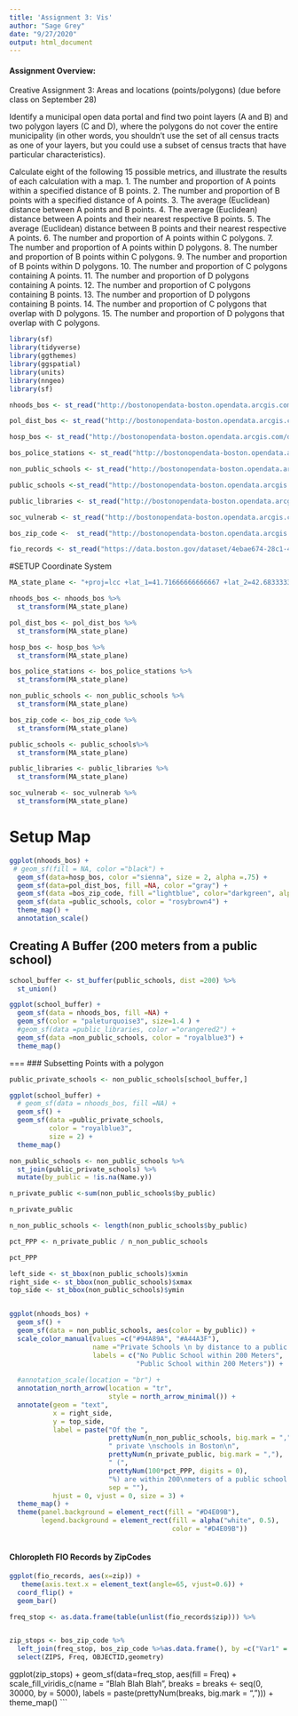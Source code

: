 ```yaml
---
title: 'Assignment 3: Vis'
author: "Sage Grey"
date: "9/27/2020"
output: html_document
---
```


#### **Assignment Overview:**
Creative Assignment 3: Areas and locations (points/polygons) (due before class on September 28)

Identify a municipal open data portal and find two point layers (A and B) and two polygon layers (C and
D), where the polygons do not cover the entire municipality (in other words, you shouldn’t use the set of all
census tracts as one of your layers, but you could use a subset of census tracts that have particular
characteristics). 

Calculate eight of the following 15 possible metrics, and illustrate the results of each calculation with a
map.
1. The number and proportion of A points within a specified distance of B points.
2. The number and proportion of B points with a specified distance of A points.
3. The average (Euclidean) distance between A points and B points.
4. The average (Euclidean) distance between A points and their nearest respective B points.
5. The average (Euclidean) distance between B points and their nearest respective A points.
6. The number and proportion of A points within C polygons.
7. The number and proportion of A points within D polygons.
8. The number and proportion of B points within C polygons.
9. The number and proportion of B points within D polygons.
10. The number and proportion of C polygons containing A points.
11. The number and proportion of D polygons containing A points.
12. The number and proportion of C polygons containing B points.
13. The number and proportion of D polygons containing B points.
14. The number and proportion of C polygons that overlap with D polygons.
15. The number and proportion of D polygons that overlap with C polygons.


```r
library(sf)
library(tidyverse)
library(ggthemes)
library(ggspatial)
library(units)
library(nngeo)
library(sf)
```

```r
nhoods_bos <- st_read("http://bostonopendata-boston.opendata.arcgis.com/datasets/3525b0ee6e6b427f9aab5d0a1d0a1a28_0.kml?outSR=%7B%22latestWkid%22%3A2249%2C%22wkid%22%3A102686%7D", quiet = TRUE )

pol_dist_bos <- st_read("http://bostonopendata-boston.opendata.arcgis.com/datasets/9a3a8c427add450eaf45a470245680fc_5.kml?outSR=%7B%22latestWkid%22%3A2249%2C%22wkid%22%3A102686%7D",quiet =TRUE)

hosp_bos <- st_read("http://bostonopendata-boston.opendata.arcgis.com/datasets/8f1e5741a4ee4c0f82925d17aab3c002_2.kml?outSR=%7B%22latestWkid%22%3A2249%2C%22wkid%22%3A102686%7D", quiet =TRUE)

bos_police_stations <- st_read("http://bostonopendata-boston.opendata.arcgis.com/datasets/e5a0066d38ac4e2abbc7918197a4f6af_6.kml?outSR=%7B%22latestWkid%22%3A2249%2C%22wkid%22%3A102686%7D")

non_public_schools <- st_read("http://bostonopendata-boston.opendata.arcgis.com/datasets/0046426a3e4340a6b025ad52b41be70a_1.kml?outSR=%7B%22latestWkid%22%3A2249%2C%22wkid%22%3A102686%7D")

public_schools <-st_read("http://bostonopendata-boston.opendata.arcgis.com/datasets/1d9509a8b2fd485d9ad471ba2fdb1f90_0.kml?outSR=%7B%22latestWkid%22%3A2249%2C%22wkid%22%3A102686%7D")

public_libraries <- st_read("http://bostonopendata-boston.opendata.arcgis.com/datasets/cb00f9248aa6404ab741071ca3806c0e_6.kml?outSR=%7B%22latestWkid%22%3A2249%2C%22wkid%22%3A102686%7D")

soc_vulnerab <- st_read("http://bostonopendata-boston.opendata.arcgis.com/datasets/34f2c48b670d4b43a617b1540f20efe3_0.kml?outSR=%7B%22latestWkid%22%3A3857%2C%22wkid%22%3A102100%7D")

bos_zip_code <-  st_read("http://bostonopendata-boston.opendata.arcgis.com/datasets/53ea466a189b4f43b3dfb7b38fa7f3b6_1.geojson?outSR={%22latestWkid%22:2249,%22wkid%22:102686}")

fio_records <- st_read("https://data.boston.gov/dataset/4ebae674-28c1-4b9b-adc3-c04c99234a68/resource/03f33240-47c1-46f2-87ae-bcdabec092ad/download/mark43_fieldcontacts_for_public_20192.csv")
```


#SETUP Coordinate System
```r
MA_state_plane <- "+proj=lcc +lat_1=41.71666666666667 +lat_2=42.68333333333333 +lat_0=41 +lon_0=-71.5 +x_0=200000 +y_0=750000 +ellps=GRS80 +units=m +no_defs"

nhoods_bos <- nhoods_bos %>%
  st_transform(MA_state_plane)

pol_dist_bos <- pol_dist_bos %>%
  st_transform(MA_state_plane)

hosp_bos <- hosp_bos %>%
  st_transform(MA_state_plane)

bos_police_stations <- bos_police_stations %>%
  st_transform(MA_state_plane)

non_public_schools <- non_public_schools %>%
  st_transform(MA_state_plane)

bos_zip_code <- bos_zip_code %>%
  st_transform(MA_state_plane)

public_schools <- public_schools%>%
  st_transform(MA_state_plane)

public_libraries <- public_libraries %>%
  st_transform(MA_state_plane)

soc_vulnerab <- soc_vulnerab %>%
  st_transform(MA_state_plane)
```



# Setup Map
```r
ggplot(nhoods_bos) +
 # geom_sf(fill = NA, color ="black") +
  geom_sf(data=hosp_bos, color ="sienna", size = 2, alpha =.75) +
  geom_sf(data=pol_dist_bos, fill =NA, color ="gray") +
  geom_sf(data =bos_zip_code, fill ="lightblue", color="darkgreen", alpha =.25) +
  geom_sf(data =public_schools, color = "rosybrown4") +
  theme_map() +
  annotation_scale()
```


## Creating A Buffer (200 meters from a public school)
```r
school_buffer <- st_buffer(public_schools, dist =200) %>% 
  st_union()

ggplot(school_buffer) +
  geom_sf(data = nhoods_bos, fill =NA) +
  geom_sf(color = "paleturquoise3", size=1.4 ) +
  #geom_sf(data =public_libraries, color ="orangered2") +
  geom_sf(data =non_public_schools, color = "royalblue3") +
  theme_map()
```


===
### Subsetting Points with a polygon 
```r
public_private_schools <- non_public_schools[school_buffer,]

ggplot(school_buffer) +
  # geom_sf(data = nhoods_bos, fill =NA) +
  geom_sf() +
  geom_sf(data =public_private_schools,
          color = "royalblue3",
          size = 2) +
  theme_map()
```

```r
non_public_schools <- non_public_schools %>% 
  st_join(public_private_schools) %>%
  mutate(by_public = !is.na(Name.y))

n_private_public <-sum(non_public_schools$by_public)

n_private_public
```
```r
n_non_public_schools <- length(non_public_schools$by_public)

pct_PPP <- n_private_public / n_non_public_schools 

pct_PPP
```
```r
left_side <- st_bbox(non_public_schools)$xmin
right_side <- st_bbox(non_public_schools)$xmax
top_side <- st_bbox(non_public_schools)$ymin


ggplot(nhoods_bos) +
  geom_sf() +
  geom_sf(data = non_public_schools, aes(color = by_public)) +
  scale_color_manual(values =c("#94A89A", "#A44A3F"),
                     name ="Private Schools \n by distance to a public school",
                     labels = c("No Public School within 200 Meters",
                                "Public School within 200 Meters")) +
  
  #annotation_scale(location = "br") +
  annotation_north_arrow(location = "tr",
                         style = north_arrow_minimal()) +
  annotate(geom = "text",
           x = right_side, 
           y = top_side, 
           label = paste("Of the ", 
                         prettyNum(n_non_public_schools, big.mark = ","),
                         " private \nschools in Boston\n", 
                         prettyNum(n_private_public, big.mark = ","),
                         " (", 
                         prettyNum(100*pct_PPP, digits = 0),
                         "%) are within 200\nmeters of a public school.",
                         sep = ""),
           hjust = 0, vjust = 0, size = 3) +
  theme_map() +
  theme(panel.background = element_rect(fill = "#D4E09B"),
        legend.background = element_rect(fill = alpha("white", 0.5), 
                                         color = "#D4E09B"))
  

```




#### Chloropleth FIO Records by ZipCodes
```r
ggplot(fio_records, aes(x=zip)) +
   theme(axis.text.x = element_text(angle=65, vjust=0.6)) +
  coord_flip() +
  geom_bar()
```
```r


freq_stop <- as.data.frame(table(unlist(fio_records$zip))) %>%


zip_stops <- bos_zip_code %>%
  left_join(freq_stop, bos_zip_code %>%as.data.frame(), by =c("Var1" = "ZIPS"))%>%
  select(ZIPS, Freq, OBJECTID,geometry)


```


ggplot(zip_stops) +
  geom_sf(data=freq_stop,
          aes(fill = Freq) +
  scale_fill_viridis_c(name = "Blah Blah Blah",
                       breaks = breaks <- seq(0, 30000, by = 5000),
                       labels = paste(prettyNum(breaks, big.mark = ","))) +
  theme_map() 
```



